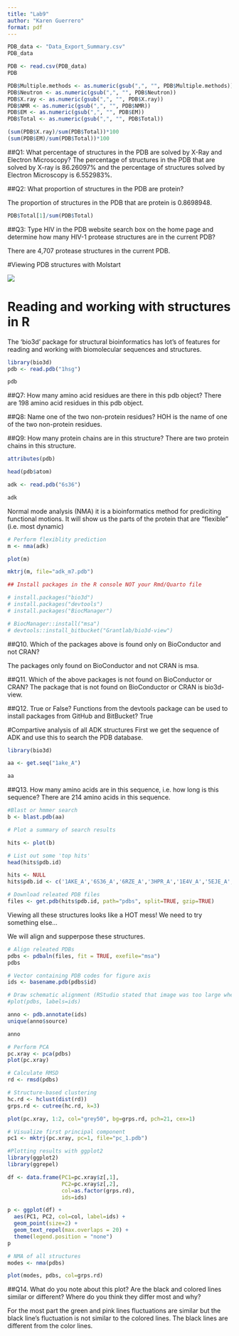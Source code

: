 ```yaml
---
title: "Lab9"
author: "Karen Guerrero"
format: pdf
---
```



```r
PDB_data <- "Data_Export_Summary.csv"
PDB_data
```

```r
PDB <- read.csv(PDB_data)
PDB
```

```r
PDB$Multiple.methods <- as.numeric(gsub(",", "", PDB$Multiple.methods))
PDB$Neutron <- as.numeric(gsub(",", "", PDB$Neutron))
PDB$X.ray <- as.numeric(gsub(",", "", PDB$X.ray))
PDB$NMR <- as.numeric(gsub(",", "", PDB$NMR))
PDB$EM <- as.numeric(gsub(",", "", PDB$EM))
PDB$Total <- as.numeric(gsub(",", "", PDB$Total))
```

```r
(sum(PDB$X.ray)/sum(PDB$Total))*100
(sum(PDB$EM)/sum(PDB$Total))*100
```

##Q1: What percentage of structures in the PDB are solved by X-Ray and Electron Microscopy?
The percentage of structures in the PDB that are solved by X-ray is 86.26097% and the percentage of structures solved by Electron Microscopy is 6.552983%. 


##Q2: What proportion of structures in the PDB are protein?

The proportion of structures in the PDB that are protein is 0.8698948. 

```r
PDB$Total[1]/sum(PDB$Total)
```



##Q3: Type HIV in the PDB website search box on the home page and determine how many HIV-1 protease structures are in the current PDB?

There are 4,707 protease structures in the current PDB. 


#Viewing PDB structures with Molstart

![](1HSG.png)


# Reading and working with structures in R
The 'bio3d' package for structural bioinformatics has lot's of features for reading and working with biomolecular sequences and structures. 

```r
library(bio3d)
pdb <- read.pdb("1hsg")
```


```r
pdb
```

##Q7: How many amino acid residues are there in this pdb object? 
There are 198 amino acid residues in this pdb object. 

##Q8: Name one of the two non-protein residues?
HOH is the name of one of the two non-protein residues. 

##Q9: How many protein chains are in this structure?
There are two protein chains in this structure. 


```r
attributes(pdb)
```

```r
head(pdb$atom)
```
```r
adk <- read.pdb("6s36")
```

```r
adk
```


Normal mode analysis (NMA) it is a bioinformatics method for prediciting functional motions. It will show us the parts of the protein that are "flexible" (i.e. most dynamic)

```r
# Perform flexiblity prediction
m <- nma(adk)
```

```r
plot(m)
```

```r
mktrj(m, file="adk_m7.pdb")
```




```r
## Install packages in the R console NOT your Rmd/Quarto file

# install.packages("bio3d")
# install.packages("devtools")
# install.packages("BiocManager")

# BiocManager::install("msa")
# devtools::install_bitbucket("Grantlab/bio3d-view")
```

##Q10. Which of the packages above is found only on BioConductor and not CRAN?

The packages only found on BioConductor and not CRAN is msa.

##Q11. Which of the above packages is not found on BioConductor or CRAN?
The package that is not found on BioConductor or CRAN is bio3d-view. 

##Q12. True or False? Functions from the devtools package can be used to install packages from GitHub and BitBucket?
True


#Compartive analysis of all ADK structures
First we get the sequence of ADK and use this to search the PDB database. 

```r
library(bio3d)
```

```r
aa <- get.seq("1ake_A")
```

```r
aa
```

##Q13. How many amino acids are in this sequence, i.e. how long is this sequence?
There are 214 amino acids in this sequence. 


```r
#Blast or hmmer search
b <- blast.pdb(aa)
```

```r
# Plot a summary of search results
```


```r
hits <- plot(b)
```


```r
# List out some 'top hits'
head(hits$pdb.id)
```

```r
hits <- NULL
hits$pdb.id <- c('1AKE_A','6S36_A','6RZE_A','3HPR_A','1E4V_A','5EJE_A','1E4Y_A','3X2S_A','6HAP_A','6HAM_A','4K46_A','3GMT_A','4PZL_A')
```


```r
# Download releated PDB files
files <- get.pdb(hits$pdb.id, path="pdbs", split=TRUE, gzip=TRUE)
```

Viewing all these structures looks like a HOT mess!
We need to try something else...

We will align and supperpose these structures.

```r
# Align releated PDBs
pdbs <- pdbaln(files, fit = TRUE, exefile="msa")
pdbs
```


```r
# Vector containing PDB codes for figure axis
ids <- basename.pdb(pdbs$id)

# Draw schematic alignment (RStudio stated that image was too large when file was Render)
#plot(pdbs, labels=ids)
```


```r
anno <- pdb.annotate(ids)
unique(anno$source)
```

```r
anno
```

```r
# Perform PCA
pc.xray <- pca(pdbs)
plot(pc.xray)
```

```r
# Calculate RMSD
rd <- rmsd(pdbs)

# Structure-based clustering
hc.rd <- hclust(dist(rd))
grps.rd <- cutree(hc.rd, k=3)

plot(pc.xray, 1:2, col="grey50", bg=grps.rd, pch=21, cex=1)
```

```r
# Visualize first principal component
pc1 <- mktrj(pc.xray, pc=1, file="pc_1.pdb")
```


```r
#Plotting results with ggplot2
library(ggplot2)
library(ggrepel)

df <- data.frame(PC1=pc.xray$z[,1], 
                 PC2=pc.xray$z[,2], 
                 col=as.factor(grps.rd),
                 ids=ids)

p <- ggplot(df) + 
  aes(PC1, PC2, col=col, label=ids) +
  geom_point(size=2) +
  geom_text_repel(max.overlaps = 20) +
  theme(legend.position = "none")
p
```

```r
# NMA of all structures
modes <- nma(pdbs)
```

```r
plot(modes, pdbs, col=grps.rd)
```

##Q14. What do you note about this plot? Are the black and colored lines similar or different? Where do you think they differ most and why? 

For the most part the green and pink lines fluctuations are similar but the black line's fluctuation is not similar to the colored lines. The black lines are different from the color lines. 






